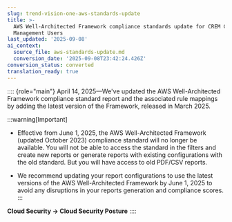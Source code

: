 ```yaml
---
slug: trend-vision-one-aws-standards-update
title: >-
  AWS Well-Architected Framework compliance standards update for CREM Cloud Risk
  Management Users
last_updated: '2025-09-08'
ai_context:
  source_file: aws-standards-update.md
  conversion_date: '2025-09-08T23:42:24.426Z'
conversion_status: converted
translation_ready: true
---
```


:::: {role="main"}
April 14, 2025—We've updated the AWS Well-Architected Framework compliance standard report and the associated rule mappings by adding the latest version of the Framework, released in March 2025.

:::warning[Important]

- Effective from June 1, 2025, the AWS Well-Architected Framework (updated October 2023) compliance standard will no longer be available. You will not be able to access the standard in the filters and create new reports or generate reports with existing configurations with the old standard. But you will have access to old PDF/CSV reports.

- We recommend updating your report configurations to use the latest versions of the AWS Well-Architected Framework by June 1, 2025 to avoid any disruptions in your reports generation and compliance scores.
:::

**Cloud Security → Cloud Security Posture**
::::
